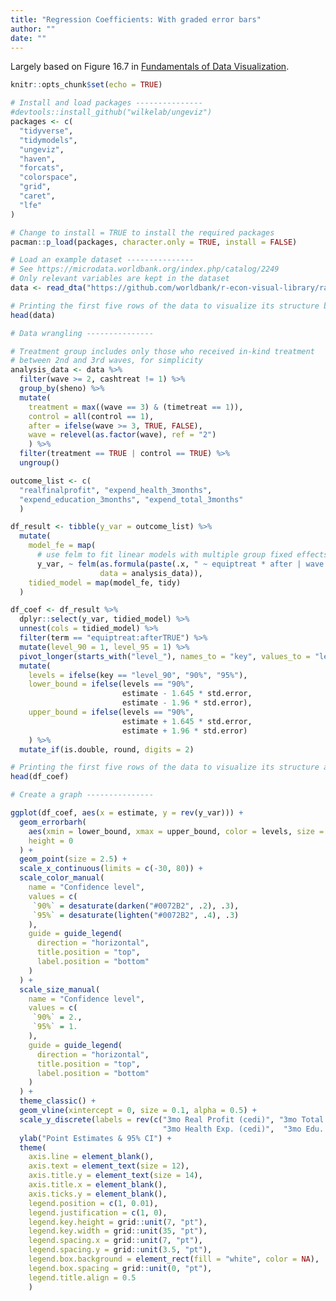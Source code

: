 ```yaml
---
title: "Regression Coefficients: With graded error bars"
author: ""
date: ""
---
```


Largely based on Figure 16.7 in [Fundamentals of Data Visualization](https://serialmentor.com/dataviz/visualizing-uncertainty.html).

```r
knitr::opts_chunk$set(echo = TRUE)
```

```r
# Install and load packages ---------------
#devtools::install_github("wilkelab/ungeviz")
packages <- c(
  "tidyverse",
  "tidymodels",
  "ungeviz",
  "haven",
  "forcats",
  "colorspace",
  "grid",
  "caret",
  "lfe"
)

# Change to install = TRUE to install the required packages
pacman::p_load(packages, character.only = TRUE, install = FALSE)

# Load an example dataset ---------------
# See https://microdata.worldbank.org/index.php/catalog/2249
# Only relevant variables are kept in the dataset
data <- read_dta("https://github.com/worldbank/r-econ-visual-library/raw/master/Library/Data/ReplicationDataGhanaJDE_short.dta")

# Printing the first five rows of the data to visualize its structure before data wrangling
head(data)

# Data wrangling ---------------

# Treatment group includes only those who received in-kind treatment 
# between 2nd and 3rd waves, for simplicity
analysis_data <- data %>%
  filter(wave >= 2, cashtreat != 1) %>%
  group_by(sheno) %>%
  mutate(
    treatment = max((wave == 3) & (timetreat == 1)),
    control = all(control == 1),
    after = ifelse(wave >= 3, TRUE, FALSE),
    wave = relevel(as.factor(wave), ref = "2")
    ) %>%
  filter(treatment == TRUE | control == TRUE) %>%
  ungroup()

outcome_list <- c(
  "realfinalprofit", "expend_health_3months", 
  "expend_education_3months", "expend_total_3months"
  )

df_result <- tibble(y_var = outcome_list) %>%
  mutate(
    model_fe = map(
      # use felm to fit linear models with multiple group fixed effects
      y_var, ~ felm(as.formula(paste(.x, " ~ equiptreat * after | wave + sheno | 0 | sheno")), 
                    data = analysis_data)),
    tidied_model = map(model_fe, tidy)
  )

df_coef <- df_result %>%
  dplyr::select(y_var, tidied_model) %>%
  unnest(cols = tidied_model) %>%
  filter(term == "equiptreat:afterTRUE") %>%
  mutate(level_90 = 1, level_95 = 1) %>%
  pivot_longer(starts_with("level_"), names_to = "key", values_to = "levels") %>%
  mutate(
    levels = ifelse(key == "level_90", "90%", "95%"),
    lower_bound = ifelse(levels == "90%", 
                         estimate - 1.645 * std.error,
                         estimate - 1.96 * std.error),
    upper_bound = ifelse(levels == "90%",
                         estimate + 1.645 * std.error,
                         estimate + 1.96 * std.error)
    ) %>%
  mutate_if(is.double, round, digits = 2) 

# Printing the first five rows of the data to visualize its structure after data wrangling
head(df_coef)

# Create a graph ---------------

ggplot(df_coef, aes(x = estimate, y = rev(y_var))) + 
  geom_errorbarh(
    aes(xmin = lower_bound, xmax = upper_bound, color = levels, size = levels),
    height = 0
  ) +
  geom_point(size = 2.5) +
  scale_x_continuous(limits = c(-30, 80)) +
  scale_color_manual(
    name = "Confidence level",
    values = c(
     `90%` = desaturate(darken("#0072B2", .2), .3),
     `95%` = desaturate(lighten("#0072B2", .4), .3)
    ),
    guide = guide_legend(
      direction = "horizontal",
      title.position = "top",
      label.position = "bottom"
    )
  ) +
  scale_size_manual(
    name = "Confidence level",
    values = c(
     `90%` = 2.,
     `95%` = 1.
    ),
    guide = guide_legend(
      direction = "horizontal",
      title.position = "top",
      label.position = "bottom"
    )
  ) +
  theme_classic() +
  geom_vline(xintercept = 0, size = 0.1, alpha = 0.5) +
  scale_y_discrete(labels = rev(c("3mo Real Profit (cedi)", "3mo Total Exp. (cedi)", 
                                  "3mo Health Exp. (cedi)",  "3mo Edu. Exp. (cedi)"))) +
  ylab("Point Estimates & 95% CI") +
  theme(
    axis.line = element_blank(),
    axis.text = element_text(size = 12),
    axis.title.y = element_text(size = 14),
    axis.title.x = element_blank(),
    axis.ticks.y = element_blank(),
    legend.position = c(1, 0.01),
    legend.justification = c(1, 0),
    legend.key.height = grid::unit(7, "pt"),
    legend.key.width = grid::unit(35, "pt"),
    legend.spacing.x = grid::unit(7, "pt"),
    legend.spacing.y = grid::unit(3.5, "pt"),
    legend.box.background = element_rect(fill = "white", color = NA),
    legend.box.spacing = grid::unit(0, "pt"),
    legend.title.align = 0.5
    )

```
